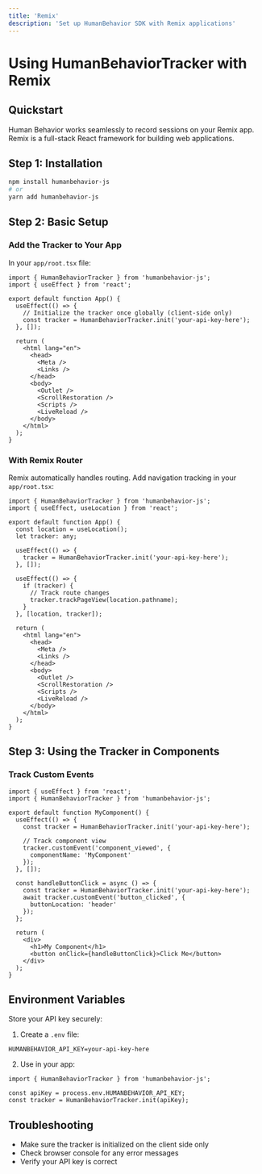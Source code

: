 ```yaml
---
title: 'Remix'
description: 'Set up HumanBehavior SDK with Remix applications'
---
```


# Using HumanBehaviorTracker with Remix

## Quickstart

Human Behavior works seamlessly to record sessions on your Remix app. 
Remix is a full-stack React framework for building web applications.

## Step 1: Installation

```bash
npm install humanbehavior-js
# or
yarn add humanbehavior-js
```

## Step 2: Basic Setup

### Add the Tracker to Your App

In your `app/root.tsx` file:

```tsx
import { HumanBehaviorTracker } from 'humanbehavior-js';
import { useEffect } from 'react';

export default function App() {
  useEffect(() => {
    // Initialize the tracker once globally (client-side only)
    const tracker = HumanBehaviorTracker.init('your-api-key-here');
  }, []);

  return (
    <html lang="en">
      <head>
        <Meta />
        <Links />
      </head>
      <body>
        <Outlet />
        <ScrollRestoration />
        <Scripts />
        <LiveReload />
      </body>
    </html>
  );
}
```

### With Remix Router

Remix automatically handles routing. Add navigation tracking in your `app/root.tsx`:

```tsx
import { HumanBehaviorTracker } from 'humanbehavior-js';
import { useEffect, useLocation } from 'react';

export default function App() {
  const location = useLocation();
  let tracker: any;

  useEffect(() => {
    tracker = HumanBehaviorTracker.init('your-api-key-here');
  }, []);

  useEffect(() => {
    if (tracker) {
      // Track route changes
      tracker.trackPageView(location.pathname);
    }
  }, [location, tracker]);

  return (
    <html lang="en">
      <head>
        <Meta />
        <Links />
      </head>
      <body>
        <Outlet />
        <ScrollRestoration />
        <Scripts />
        <LiveReload />
      </body>
    </html>
  );
}
```

## Step 3: Using the Tracker in Components

### Track Custom Events

```tsx
import { useEffect } from 'react';
import { HumanBehaviorTracker } from 'humanbehavior-js';

export default function MyComponent() {
  useEffect(() => {
    const tracker = HumanBehaviorTracker.init('your-api-key-here');
    
    // Track component view
    tracker.customEvent('component_viewed', {
      componentName: 'MyComponent'
    });
  }, []);

  const handleButtonClick = async () => {
    const tracker = HumanBehaviorTracker.init('your-api-key-here');
    await tracker.customEvent('button_clicked', {
      buttonLocation: 'header'
    });
  };

  return (
    <div>
      <h1>My Component</h1>
      <button onClick={handleButtonClick}>Click Me</button>
    </div>
  );
}
```

## Environment Variables

Store your API key securely:

1. Create a `.env` file:
```
HUMANBEHAVIOR_API_KEY=your-api-key-here
```

2. Use in your app:
```tsx
import { HumanBehaviorTracker } from 'humanbehavior-js';

const apiKey = process.env.HUMANBEHAVIOR_API_KEY;
const tracker = HumanBehaviorTracker.init(apiKey);
```

## Troubleshooting

- Make sure the tracker is initialized on the client side only
- Check browser console for any error messages
- Verify your API key is correct 